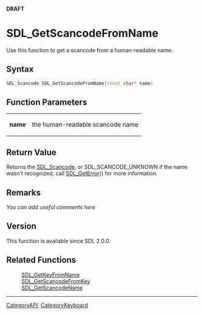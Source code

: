 <span color="red">'''DRAFT'''</span>

= SDL_GetScancodeFromName =
Use this function to get a scancode from a human-readable name.


== Syntax ==
<syntaxhighlight lang='c++'>
SDL_Scancode SDL_GetScancodeFromName(const char* name)
</syntaxhighlight>

== Function Parameters ==
{|
|'''name'''
|the human-readable scancode name
|}

== Return Value ==
Returns the [[SDL_Scancode]], or SDL_SCANCODE_UNKNOWN if the name wasn't recognized; call [[SDL_GetError]]() for more information.

== Remarks ==
''You can add useful comments here''

== Version ==
This function is available since SDL 2.0.0.

== Related Functions ==
:[[SDL_GetKeyFromName]]
:[[SDL_GetScancodeFromKey]]
:[[SDL_GetScancodeName]]

----
[[CategoryAPI]], [[CategoryKeyboard]]
